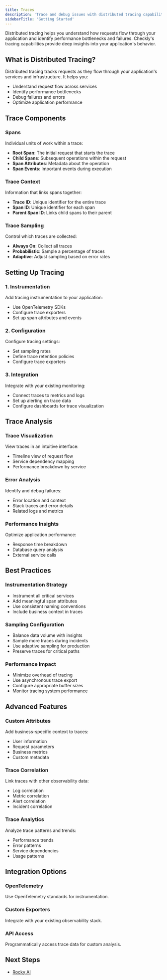 ```yaml
---
title: Traces
description: 'Trace and debug issues with distributed tracing capabilities'
sidebarTitle: 'Getting Started'
---
```


Distributed tracing helps you understand how requests flow through your application and identify performance bottlenecks and failures. Checkly's tracing capabilities provide deep insights into your application's behavior.

## What is Distributed Tracing?

Distributed tracing tracks requests as they flow through your application's services and infrastructure. It helps you:

- Understand request flow across services
- Identify performance bottlenecks
- Debug failures and errors
- Optimize application performance

## Trace Components

### Spans
Individual units of work within a trace:
- **Root Span**: The initial request that starts the trace
- **Child Spans**: Subsequent operations within the request
- **Span Attributes**: Metadata about the operation
- **Span Events**: Important events during execution

### Trace Context
Information that links spans together:
- **Trace ID**: Unique identifier for the entire trace
- **Span ID**: Unique identifier for each span
- **Parent Span ID**: Links child spans to their parent

### Trace Sampling
Control which traces are collected:
- **Always On**: Collect all traces
- **Probabilistic**: Sample a percentage of traces
- **Adaptive**: Adjust sampling based on error rates

## Setting Up Tracing

### 1. Instrumentation
Add tracing instrumentation to your application:
- Use OpenTelemetry SDKs
- Configure trace exporters
- Set up span attributes and events

### 2. Configuration
Configure tracing settings:
- Set sampling rates
- Define trace retention policies
- Configure trace exporters

### 3. Integration
Integrate with your existing monitoring:
- Connect traces to metrics and logs
- Set up alerting on trace data
- Configure dashboards for trace visualization

## Trace Analysis

### Trace Visualization
View traces in an intuitive interface:
- Timeline view of request flow
- Service dependency mapping
- Performance breakdown by service

### Error Analysis
Identify and debug failures:
- Error location and context
- Stack traces and error details
- Related logs and metrics

### Performance Insights
Optimize application performance:
- Response time breakdown
- Database query analysis
- External service calls

## Best Practices

### Instrumentation Strategy
- Instrument all critical services
- Add meaningful span attributes
- Use consistent naming conventions
- Include business context in traces

### Sampling Configuration
- Balance data volume with insights
- Sample more traces during incidents
- Use adaptive sampling for production
- Preserve traces for critical paths

### Performance Impact
- Minimize overhead of tracing
- Use asynchronous trace export
- Configure appropriate buffer sizes
- Monitor tracing system performance

## Advanced Features

### Custom Attributes
Add business-specific context to traces:
- User information
- Request parameters
- Business metrics
- Custom metadata

### Trace Correlation
Link traces with other observability data:
- Log correlation
- Metric correlation
- Alert correlation
- Incident correlation

### Trace Analytics
Analyze trace patterns and trends:
- Performance trends
- Error patterns
- Service dependencies
- Usage patterns

## Integration Options

### OpenTelemetry
Use OpenTelemetry standards for instrumentation.

### Custom Exporters
Integrate with your existing observability stack.

### API Access
Programmatically access trace data for custom analysis.

## Next Steps

- [Rocky AI](/docs/platform/resolve/rocky-ai) 